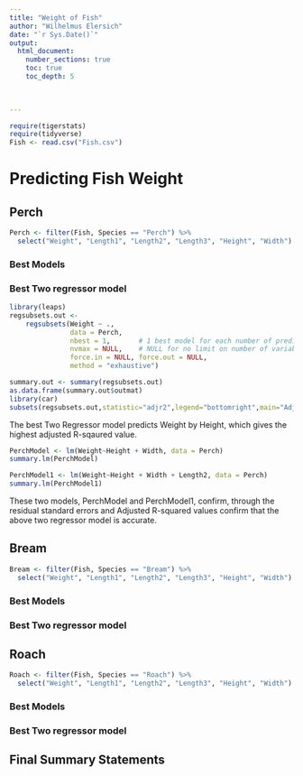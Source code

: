 ```yaml
---
title: "Weight of Fish"
author: "Wilhelmus Elersich"
date: "`r Sys.Date()`"  
output: 
  html_document:
    number_sections: true
    toc: true
    toc_depth: 5

 
    
---
```



```r
require(tigerstats)
require(tidyverse)
Fish <- read.csv("Fish.csv")
```

# Predicting Fish Weight


## Perch

```r
Perch <- filter(Fish, Species == "Perch") %>%
  select("Weight", "Length1", "Length2", "Length3", "Height", "Width")
```

### Best Models



### Best Two regressor model

```r
library(leaps)
regsubsets.out <-
    regsubsets(Weight ~ .,
               data = Perch,
               nbest = 1,       # 1 best model for each number of predictors
               nvmax = NULL,    # NULL for no limit on number of variables
               force.in = NULL, force.out = NULL,
               method = "exhaustive")

summary.out <- summary(regsubsets.out)
as.data.frame(summary.out$outmat)
library(car)
subsets(regsubsets.out,statistic="adjr2",legend="bottomright",main="Adjusted R^2")
```

The best Two Regressor model predicts Weight by Height, which gives the highest adjusted R-sqaured value.

```R
PerchModel <- lm(Weight~Height + Width, data = Perch)
summary.lm(PerchModel)
```

```R
PerchModel1 <- lm(Weight~Height + Width + Length2, data = Perch)
summary.lm(PerchModel1)
```

These two models, PerchModel and PerchModel1, confirm, through the residual standard errors and Adjusted R-squared values confirm that the above two regressor model is accurate.

## Bream

```r
Bream <- filter(Fish, Species == "Bream") %>%
  select("Weight", "Length1", "Length2", "Length3", "Height", "Width")
```

### Best Models



### Best Two regressor model


## Roach

```r
Roach <- filter(Fish, Species == "Roach") %>%
  select("Weight", "Length1", "Length2", "Length3", "Height", "Width")
```

### Best Models



### Best Two regressor model


## Final Summary Statements